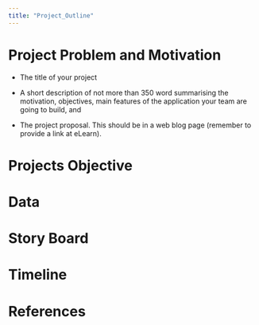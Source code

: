 ```yaml
---
title: "Project_Outline"
---
```


# Project Problem and Motivation

-   The title of your project

-   A short description of not more than 350 word summarising the motivation, objectives, main features of the application your team are going to build, and

-   The project proposal.
    This should be in a web blog page (remember to provide a link at eLearn).

# Projects Objective

# Data

# Story Board

# Timeline

# References
